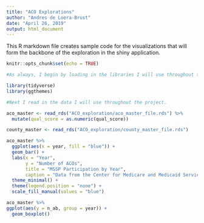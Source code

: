 ```yaml
---
title: "ACO Explorations"
author: "Andres de Loera-Brust"
date: "April 26, 2019"
output: html_document
---
```


This R markdown file creates sample code for the visualizations that will form the backbone of the exploration in the shiny application. 

```r
knitr::opts_chunk$set(echo = TRUE)

#As always, I begin by loading in the libraries I will use throughout the project. 

library(tidyverse)
library(ggthemes)

#Next I read in the data I will use throughout the project. 

aco_master <- read_rds("ACO_exploration/aco_master_file.rds") %>%
  mutate(qual_score = as.numeric(qual_score))

county_master <- read_rds("ACO_exploration/county_master_file.rds")

```

```r

aco_master %>%
  ggplot(aes(x = year, fill = "blue")) +
  geom_bar() +
  labs(x = "Year",
       y = "Number of ACOs",
       title = "MSSP Participation by Year",
       caption = "Data from the Center for Medicare and Medicaid Services") +
  theme_minimal() +
  theme(legend.position = "none") +
  scale_fill_manual(values = "blue")

aco_master %>%
ggplot(aes(y = n_ab, group = year)) +
  geom_boxplot()

```

